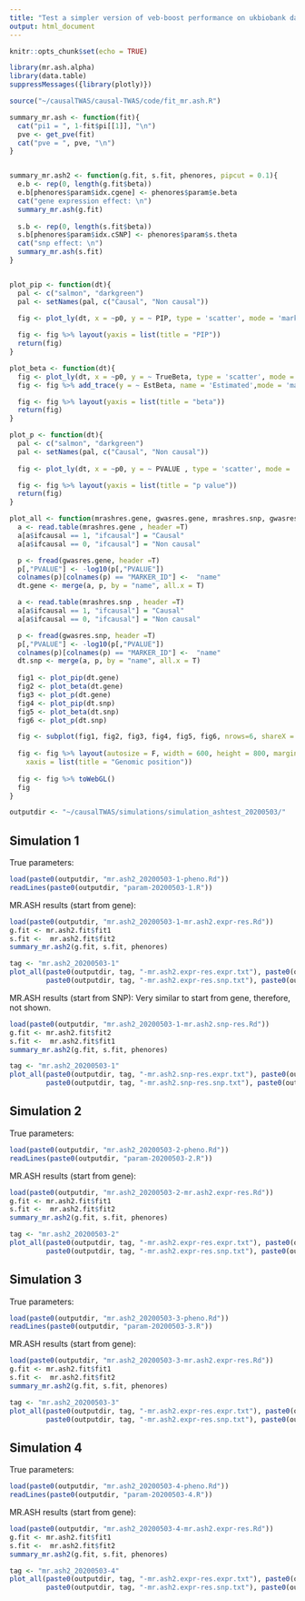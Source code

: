 ```yaml
---
title: "Test a simpler version of veb-boost performance on ukbiobank data"
output: html_document
---
```


```r
knitr::opts_chunk$set(echo = TRUE)
```

```r
library(mr.ash.alpha)
library(data.table)
suppressMessages({library(plotly)})

source("~/causalTWAS/causal-TWAS/code/fit_mr.ash.R")

summary_mr.ash <- function(fit){
  cat("pi1 = ", 1-fit$pi[[1]], "\n")
  pve <- get_pve(fit)
  cat("pve = ", pve, "\n")
}


summary_mr.ash2 <- function(g.fit, s.fit, phenores, pipcut = 0.1){
  e.b <- rep(0, length(g.fit$beta))
  e.b[phenores$param$idx.cgene] <- phenores$param$e.beta
  cat("gene expression effect: \n")
  summary_mr.ash(g.fit)
  
  s.b <- rep(0, length(s.fit$beta))
  s.b[phenores$param$idx.cSNP] <- phenores$param$s.theta
  cat("snp effect: \n")
  summary_mr.ash(s.fit)
}


plot_pip <- function(dt){
  pal <- c("salmon", "darkgreen")
  pal <- setNames(pal, c("Causal", "Non causal"))
  
  fig <- plot_ly(dt, x = ~p0, y = ~ PIP, type = 'scatter', mode = 'markers', color = ~ ifcausal, colors = pal, text = ~paste("Name: ", name))

  fig <- fig %>% layout(yaxis = list(title = "PIP"))
  return(fig)
}

plot_beta <- function(dt){
  fig <- plot_ly(dt, x = ~p0, y = ~ TrueBeta, type = 'scatter', mode = 'markers', name ="Truth", text = ~paste("Name: ", name))
  fig <- fig %>% add_trace(y = ~ EstBeta, name = 'Estimated',mode = 'markers')

  fig <- fig %>% layout(yaxis = list(title = "beta"))
  return(fig)
}

plot_p <- function(dt){
  pal <- c("salmon", "darkgreen")
  pal <- setNames(pal, c("Causal", "Non causal"))
  
  fig <- plot_ly(dt, x = ~p0, y = ~ PVALUE , type = 'scatter', mode = 'markers', color = ~ ifcausal, colors = pal, text = ~paste("Name: ", name))

  fig <- fig %>% layout(yaxis = list(title = "p value"))
  return(fig)
}

plot_all <- function(mrashres.gene, gwasres.gene, mrashres.snp, gwasres.snp){
  a <- read.table(mrashres.gene , header =T)
  a[a$ifcausal == 1, "ifcausal"] = "Causal"
  a[a$ifcausal == 0, "ifcausal"] = "Non causal"

  p <- fread(gwasres.gene, header =T)
  p[,"PVALUE"] <- -log10(p[,"PVALUE"])
  colnames(p)[colnames(p) == "MARKER_ID"] <-  "name"
  dt.gene <- merge(a, p, by = "name", all.x = T)

  a <- read.table(mrashres.snp , header =T)
  a[a$ifcausal == 1, "ifcausal"] = "Causal"
  a[a$ifcausal == 0, "ifcausal"] = "Non causal"

  p <- fread(gwasres.snp, header =T)
  p[,"PVALUE"] <- -log10(p[,"PVALUE"])
  colnames(p)[colnames(p) == "MARKER_ID"] <-  "name"
  dt.snp <- merge(a, p, by = "name", all.x = T)
  
  fig1 <- plot_pip(dt.gene)
  fig2 <- plot_beta(dt.gene)
  fig3 <- plot_p(dt.gene)
  fig4 <- plot_pip(dt.snp)
  fig5 <- plot_beta(dt.snp)
  fig6 <- plot_p(dt.snp)

  fig <- subplot(fig1, fig2, fig3, fig4, fig5, fig6, nrows=6, shareX = T, titleY = T)
  
  fig <- fig %>% layout(autosize = F, width = 600, height = 800, margin = 0.02,
    xaxis = list(title = "Genomic position"))
  
  fig <- fig %>% toWebGL()
  fig
}

```

```r
outputdir <- "~/causalTWAS/simulations/simulation_ashtest_20200503/"
```

## Simulation 1
True parameters:
```r
load(paste0(outputdir, "mr.ash2_20200503-1-pheno.Rd"))
readLines(paste0(outputdir, "param-20200503-1.R"))
```

MR.ASH results (start from gene):
```r
load(paste0(outputdir, "mr.ash2_20200503-1-mr.ash2.expr-res.Rd"))
g.fit <- mr.ash2.fit$fit1
s.fit <-  mr.ash2.fit$fit2
summary_mr.ash2(g.fit, s.fit, phenores)

tag <- "mr.ash2_20200503-1"
plot_all(paste0(outputdir, tag, "-mr.ash2.expr-res.expr.txt"), paste0(outputdir, tag, ".exprgwas.txt.gz"), 
         paste0(outputdir, tag, "-mr.ash2.expr-res.snp.txt"), paste0(outputdir, tag, ".snpgwas.txt.gz"))
```

MR.ASH results (start from SNP):
Very similar to start from gene, therefore, not shown.
```r
load(paste0(outputdir, "mr.ash2_20200503-1-mr.ash2.snp-res.Rd"))
g.fit <- mr.ash2.fit$fit2
s.fit <-  mr.ash2.fit$fit1
summary_mr.ash2(g.fit, s.fit, phenores)

tag <- "mr.ash2_20200503-1"
plot_all(paste0(outputdir, tag, "-mr.ash2.snp-res.expr.txt"), paste0(outputdir, tag, ".exprgwas.txt.gz"), 
         paste0(outputdir, tag, "-mr.ash2.snp-res.snp.txt"), paste0(outputdir, tag, ".snpgwas.txt.gz"))
```

## Simulation 2

True parameters:
```r
load(paste0(outputdir, "mr.ash2_20200503-2-pheno.Rd"))
readLines(paste0(outputdir, "param-20200503-2.R"))
```

MR.ASH results (start from gene):
```r
load(paste0(outputdir, "mr.ash2_20200503-2-mr.ash2.expr-res.Rd"))
g.fit <- mr.ash2.fit$fit1
s.fit <-  mr.ash2.fit$fit2
summary_mr.ash2(g.fit, s.fit, phenores)

tag <- "mr.ash2_20200503-2"
plot_all(paste0(outputdir, tag, "-mr.ash2.expr-res.expr.txt"), paste0(outputdir, tag, ".exprgwas.txt.gz"), 
         paste0(outputdir, tag, "-mr.ash2.expr-res.snp.txt"), paste0(outputdir, tag, ".snpgwas.txt.gz"))
```


## Simulation 3

True parameters:
```r
load(paste0(outputdir, "mr.ash2_20200503-3-pheno.Rd"))
readLines(paste0(outputdir, "param-20200503-3.R"))
```

MR.ASH results (start from gene):
```r
load(paste0(outputdir, "mr.ash2_20200503-3-mr.ash2.expr-res.Rd"))
g.fit <- mr.ash2.fit$fit1
s.fit <-  mr.ash2.fit$fit2
summary_mr.ash2(g.fit, s.fit, phenores)

tag <- "mr.ash2_20200503-3"
plot_all(paste0(outputdir, tag, "-mr.ash2.expr-res.expr.txt"), paste0(outputdir, tag, ".exprgwas.txt.gz"), 
         paste0(outputdir, tag, "-mr.ash2.expr-res.snp.txt"), paste0(outputdir, tag, ".snpgwas.txt.gz"))
```


## Simulation 4

True parameters:
```r
load(paste0(outputdir, "mr.ash2_20200503-4-pheno.Rd"))
readLines(paste0(outputdir, "param-20200503-4.R"))
```

MR.ASH results (start from gene):
```r
load(paste0(outputdir, "mr.ash2_20200503-4-mr.ash2.expr-res.Rd"))
g.fit <- mr.ash2.fit$fit1
s.fit <-  mr.ash2.fit$fit2
summary_mr.ash2(g.fit, s.fit, phenores)

tag <- "mr.ash2_20200503-4"
plot_all(paste0(outputdir, tag, "-mr.ash2.expr-res.expr.txt"), paste0(outputdir, tag, ".exprgwas.txt.gz"), 
         paste0(outputdir, tag, "-mr.ash2.expr-res.snp.txt"), paste0(outputdir, tag, ".snpgwas.txt.gz"))
```

